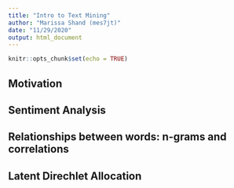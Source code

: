 ---
title: "Intro to Text Mining"
author: "Marissa Shand (mes7jt)"
date: "11/29/2020"
output: html_document
---

```{r setup, include=FALSE}
knitr::opts_chunk$set(echo = TRUE)
```

## Motivation

## Sentiment Analysis

## Relationships between words: n-grams and correlations

## Latent Direchlet Allocation
